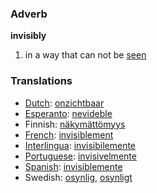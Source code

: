 === Adverb ===

'''invisibly'''

# in a way that can not be [[see]]n

=== Translations ===
*[[Dutch]]: [[onzichtbaar]]
*[[Esperanto]]: [[nevideble]]
*Finnish: [[näkymättömyys]]
*[[French]]: [[invisiblement]]
*[[Interlingua]]: [[invisibilemente]]
*[[Portuguese]]: [[invisivelmente]]
*[[Spanish]]: [[invisiblemente]]
*Swedish: [[osynlig]], [[osynligt]]